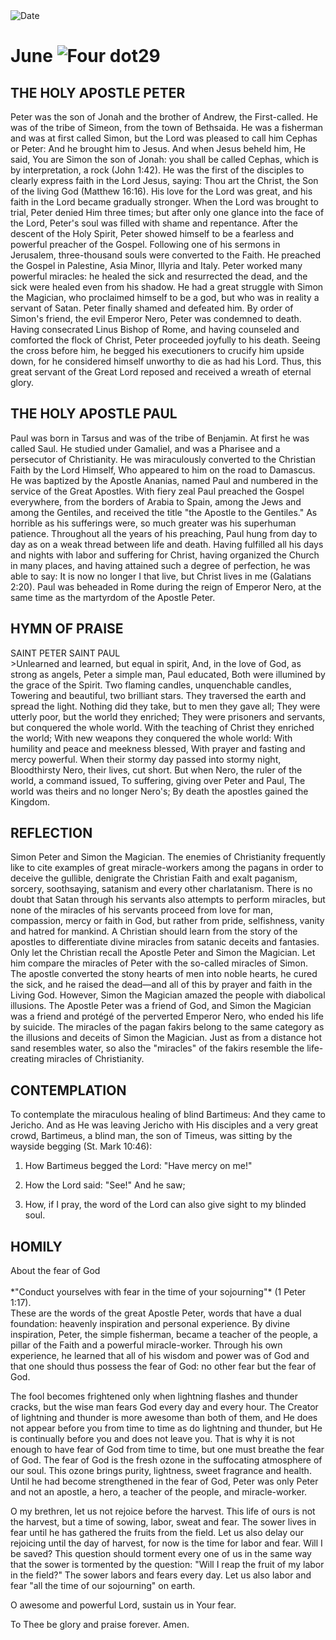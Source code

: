
<RunningHead />
<Image src="/title-imprint.png" height={68} width={50} alt="Date" className="title-imprint"/>

# <div id="date">June <Image className="four-dot" src="/four-dot.png" height={15} width={15} alt="Four dot" />29</div>

## THE HOLY APOSTLE PETER

Peter was the son of Jonah and the brother of Andrew, the First-called. He was of the tribe of Simeon, from the town of Bethsaida. He was a fisherman and was at first called Simon, but the Lord was pleased to call him Cephas or Peter: And he brought him to Jesus. And when Jesus beheld him, He said, You are Simon the son of Jonah: you shall be called Cephas, which is by interpretation, a rock (John 1:42). He was the first of the disciples to clearly express faith in the Lord Jesus, saying: Thou art the Christ, the Son of the living God (Matthew 16:16). His love for the Lord was great, and his faith in the Lord became gradually stronger. When the Lord was brought to trial, Peter denied Him three times; but after only one glance into the face of the Lord, Peter's soul was filled with shame and repentance. After the descent of the Holy Spirit, Peter showed himself to be a fearless and powerful preacher of the Gospel. Following one of his sermons in Jerusalem, three-thousand souls were converted to the Faith. He preached the Gospel in Palestine, Asia Minor, Illyria and Italy. Peter worked many powerful miracles: he healed the sick and resurrected the dead, and the sick were healed even from his shadow. He had a great struggle with Simon the Magician, who proclaimed himself to be a god, but who was in reality a servant of Satan. Peter finally shamed and defeated him. By order of Simon's friend, the evil Emperor Nero, Peter was condemned to death. Having consecrated Linus Bishop of Rome, and having counseled and comforted the flock of Christ, Peter proceeded joyfully to his death. Seeing the cross before him, he begged his executioners to crucify him upside down, for he considered himself unworthy to die as had his Lord. Thus, this great servant of the Great Lord reposed and received a wreath of eternal glory.

## THE HOLY APOSTLE PAUL

Paul was born in Tarsus and was of the tribe of Benjamin. At first he was called Saul. He studied under Gamaliel, and was a Pharisee and a persecutor of Christianity. He was miraculously converted to the Christian Faith by the Lord Himself, Who appeared to him on the road to Damascus. He was baptized by the Apostle Ananias, named Paul and numbered in the service of the Great Apostles. With fiery zeal Paul preached the Gospel everywhere, from the borders of Arabia to Spain, among the Jews and among the Gentiles, and received the title "the Apostle to the Gentiles." As horrible as his sufferings were, so much greater was his superhuman patience. Throughout all the years of his preaching, Paul hung from day to day as on a weak thread between life and death. Having fulfilled all his days and nights with labor and suffering for Christ, having organized the Church in many places, and having attained such a degree of perfection, he was able to say: It is now no longer I that live, but Christ lives in me (Galatians 2:20). Paul was beheaded in Rome during the reign of Emperor Nero, at the same time as the martyrdom of the Apostle Peter.


## HYMN OF PRAISE
<div style={{textAlign:'center', color:'crimson', fontWeight:'bold'}}>
SAINT PETER  
SAINT PAUL
</div>
>Unlearned and learned, but equal in spirit,  
And, in the love of God, as strong as angels,  
Peter a simple man, Paul educated,  
Both were illumined by the grace of the Spirit.  
Two flaming candles, unquenchable candles,  
Towering and beautiful, two brilliant stars.  
They traversed the earth and spread the light.  
Nothing did they take, but to men they gave all;  
They were utterly poor, but the world they enriched;  
They were prisoners and servants, but conquered the whole world.  
With the teaching of Christ they enriched the world;  
With new weapons they conquered the whole world:  
With humility and peace and meekness blessed,  
With prayer and fasting and mercy powerful.  
When their stormy day passed into stormy night,  
Bloodthirsty Nero, their lives, cut short.  
But when Nero, the ruler of the world, a command issued,  
To suffering, giving over Peter and Paul,  
The world was theirs and no longer Nero's;  
By death the apostles gained the Kingdom.  


## REFLECTION

Simon Peter and Simon the Magician. The enemies of Christianity frequently like to cite examples of great miracle-workers among the pagans in order to deceive the gullible, denigrate the Christian Faith and exalt paganism, sorcery, soothsaying, satanism and every other charlatanism. There is no doubt that Satan through his servants also attempts to perform miracles, but none of the miracles of his servants proceed from love for man, compassion, mercy or faith in God, but rather from pride, selfishness, vanity and hatred for mankind. A Christian should learn from the story of the apostles to differentiate divine miracles from satanic deceits and fantasies. Only let the Christian recall the Apostle Peter and Simon the Magician. Let him compare the miracles of Peter with the so-called miracles of Simon. The apostle converted the stony hearts of men into noble hearts, he cured the sick, and he raised the dead—and all of this by prayer and faith in the Living God. However, Simon the Magician amazed the people with diabolical illusions. The Apostle Peter was a friend of God, and Simon the Magician was a friend and protégé of the perverted Emperor Nero, who ended his life by suicide. The miracles of the pagan fakirs belong to the same category as the illusions and deceits of Simon the Magician. Just as from a distance hot sand resembles water, so also the "miracles" of the fakirs resemble the life-creating miracles of Christianity.

## CONTEMPLATION

To contemplate the miraculous healing of blind Bartimeus: And they came to Jericho. And as He was leaving Jericho with His disciples and a very great crowd, Bartimeus, a blind man, the son of Timeus, was sitting by the wayside begging (St. Mark 10:46):

1. How Bartimeus begged the Lord: "Have mercy on me!"

2. How the Lord said: "See!" And he saw;

3. How, if I pray, the word of the Lord can also give sight to my blinded soul.


## HOMILY
<div style={{textAlign:'center', color:'crimson', fontWeight:'bold'}}>
About the fear of God
</div>
<br />
<div style={{textAlign:'right'}}>
*"Conduct yourselves with fear in the time of your sojourning"* (1 Peter 1:17).
</div>
These are the words of the great Apostle Peter, words that have a dual foundation: heavenly inspiration and personal experience. By divine inspiration, Peter, the simple fisherman, became a teacher of the people, a pillar of the Faith and a powerful miracle-worker. Through his own experience, he learned that all of his wisdom and power was of God and that one should thus possess the fear of God: no other fear but the fear of God.

The fool becomes frightened only when lightning flashes and thunder cracks, but the wise man fears God every day and every hour. The Creator of lightning and thunder is more awesome than both of them, and He does not appear before you from time to time as do lightning and thunder, but He is continually before you and does not leave you. That is why it is not enough to have fear of God from time to time, but one must breathe the fear of God. The fear of God is the fresh ozone in the suffocating atmosphere of our soul. This ozone brings purity, lightness, sweet fragrance and health. Until he had become strengthened in the fear of God, Peter was only Peter and not an apostle, a hero, a teacher of the people, and miracle-worker.

O my brethren, let us not rejoice before the harvest. This life of ours is not the harvest, but a time of sowing, labor, sweat and fear. The sower lives in fear until he has gathered the fruits from the field. Let us also delay our rejoicing until the day of harvest, for now is the time for labor and fear. Will I be saved? This question should torment every one of us in the same way that the sower is tormented by the question: "Will I reap the fruit of my labor in the field?" The sower labors and fears every day. Let us also labor and fear "all the time of our sojourning" on earth.

O awesome and powerful Lord, sustain us in Your fear.

To Thee be glory and praise forever. Amen.